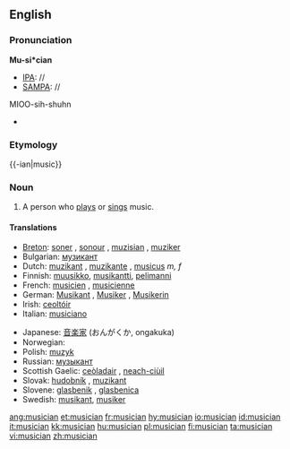 {{wikipediadab}}
==English==

===Pronunciation===

'''Mu-si*cian'''
*[[IPA]]: //
*[[SAMPA]]: //
MIOO-sih-shuhn
*{{audio|en-us-musician.ogg|Audio (US)}}

===Etymology===
{{-ian|music}}

===Noun===
{{en-noun}}

# A person who [[play]]s or [[sing]]s music.

====Translations====
{{trans-top}}
*[[Breton]]: [[soner]] {{m}}, [[sonour]] {{m}}, [[muzisian]] {{m}}, [[muziker]] {{m}}
*Bulgarian: [[музикант]] {{m}}
*Dutch: [[muzikant]] {{m}}, [[muzikante]] {{f}}, [[musicus]] ''m, f''
*Finnish: [[muusikko]], [[musikantti]], [[pelimanni]]
*French: [[musicien]] {{m}}, [[musicienne]] {{f}}
*German: [[Musikant]] {{m}}, [[Musiker]] {{m}}, [[Musikerin]] {{f}}
*Irish: [[ceoltóir]]
*Italian: [[musiciano]] {{m}}
{{trans-mid}}
*Japanese: [[音楽家]] (おんがくか, ongakuka)
*Norwegian: {{t|no|musiker|m}}
*Polish: [[muzyk]] {{m}}
*Russian: [[музыкант]] {{m}}
*Scottish Gaelic: [[ceòladair]] {{m}}, [[neach-ciùil]] {{m}}
*Slovak: [[hudobník]] {{m}}, [[muzikant]] {{m}}
*Slovene: [[glasbenik]] {{m}}, [[glasbenica]] {{f}}
*Swedish: [[musikant]], [[musiker]]
{{trans-bottom}}

[[ang:musician]]
[[et:musician]]
[[fr:musician]]
[[hy:musician]]
[[io:musician]]
[[id:musician]]
[[it:musician]]
[[kk:musician]]
[[hu:musician]]
[[pl:musician]]
[[fi:musician]]
[[ta:musician]]
[[vi:musician]]
[[zh:musician]]